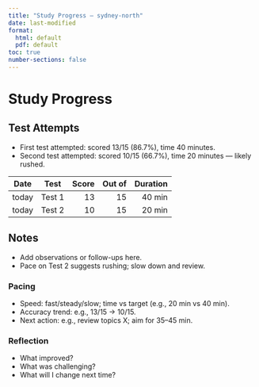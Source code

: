 ```yaml
---
title: "Study Progress — sydney-north"
date: last-modified
format:
  html: default
  pdf: default
toc: true
number-sections: false
---
```


# Study Progress

## Test Attempts

- First test attempted: scored 13/15 (86.7%), time 40 minutes.
 - Second test attempted: scored 10/15 (66.7%), time 20 minutes — likely rushed.

| Date | Test | Score | Out of | Duration |
|---|---|---:|---:|---:|
| today | Test 1 | 13 | 15 | 40 min |
| today | Test 2 | 10 | 15 | 20 min |

## Notes

- Add observations or follow-ups here.
- Pace on Test 2 suggests rushing; slow down and review.

### Pacing
- Speed: fast/steady/slow; time vs target (e.g., 20 min vs 40 min).
- Accuracy trend: e.g., 13/15 → 10/15.
- Next action: e.g., review topics X; aim for 35–45 min.

### Reflection
- What improved?
- What was challenging?
- What will I change next time?
